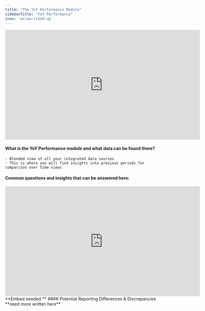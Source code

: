 ```yaml
---
title: "The YoY Performance Module"
sidebarTitle: "YoY Performance"
icon: 'arrow-trend-up'
---
```

<iframe width="640" height="360" src="https://www.loom.com/embed/9da9cdf038924e98a061aa9ce93386ca?sid=1ecc860f-1f1b-44ac-bf4c-e51d9cc6842c" frameborder="0" webkitallowfullscreen mozallowfullscreen allowfullscreen></iframe>


#### What is the YoY Performance module and what data can be found there?
    - Blended view of all your integrated data sources
    - This is where you will find insights into previous periods for comparison over time views
#### Common questions and insights that can be answered here:
<AccordionGroup>
<Accordion title="What are the main drivers of our over/(under) performance YoY?">
        <iframe width="640" height="360" src="https://www.loom.com/embed/475c649823484c928253a456002e398f?sid=0cfc9d3f-9053-4c7a-a34c-406a95fd4945" frameborder="0" webkitallowfullscreen mozallowfullscreen allowfullscreen></iframe>
</Accordion>
<Accordion title="How did we do in Q1 2022 vs. @Q1 2023?">
        **Embed needed.**
</Accordion>
</AccordionGroup>
#### Potential Reporting Differences & Discrepancies
    **need more written here**
